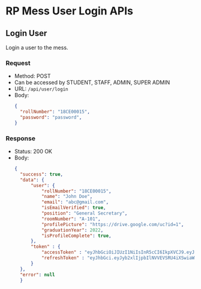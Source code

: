 # RP Mess User Login APIs

## Login User

Login a user to the mess.

### Request

- Method: POST
- Can be accessed by STUDENT, STAFF, ADMIN, SUPER ADMIN
- URL: `/api/user/login`
- Body:
  ```json
  {
    "rollNumber": "18CE00015",
    "password": "password",
  }
  ```

### Response

- Status: 200 OK
- Body:
  ```json
  {
    "success": true,
    "data": {
        "user": {
            "rollNumber": "18CE00015",
            "name": "John Doe",
            "email": "abc@gmail.com",
            "isEmailVerified": true,
            "position": "General Secretary",
            "roomNumber": "A-101",
            "profilePicture": "https://drive.google.com/uc?id=1",
            "graduationYear": 2022,
            "isProfileComplete": true,
        },
        "token" : {
            "accessToken" : "eyJhbGciOiJIUzI1NiIsInR5cCI6IkpXVCJ9.eyJyb2xlIjpbIlNVVEVSRU4iXSwiaWF0IjoxNjA0NzYwNjYzLCJleHAiOjE2MDQ3NjA3NjN9.1",
            "refreshToken" : "eyJhbGci.eyJyb2xlIjpbIlNVVEVSRU4iXSwiaWF0IjoxNjA0NzYwNjYzLCJleHAiOjE2MDQ3NjA3NjN9.1",
        }
    },
    "error": null
    }
    ```

    
